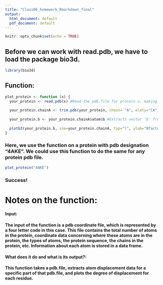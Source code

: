 ```yaml
---
title: "Class06_homework_Rmarkdown_final"
output:
  html_document: default
  pdf_document: default
---
```


```r
knitr::opts_chunk$set(echo = TRUE)
```

## Before we can work with read.pdb, we have to load the package bio3d.

```r
library(bio3d)
```

## Function:

```r
plot_protein <- function (x) {
  your_protein <- read.pdb(x) #Read the pdb file for protein x, making information from that file available for manipulation.
  
  your_protein.chainA <- trim.pdb(your_protein, chain= "A", elety="CA") #Selects a subset of atoms from the pdb file for protein x (designated 'your_protein'). In this case, selects chain A.
  
  your_protein.b <- your_protein.chainA$atom$b #Extracts vector 'b' from the data frame 'atoms' in the trimmed pdb file your_protein.chainA.
  
  plotb3(your_protein.b, sse=your_protein.chainA, typ="l", ylab="Bfactor") #Draws a scatter plot of the protein sequence (designated 'your_protein.b') where the Y axis is the Bfactor (a measure of atomic displacement in a crystal structure) and the X axis is the residue sequence of the peptide chain. The sse argument tells plotb3 to also display protein secondary structure information on the plot.
}
```

### Here, we use the function on a protein with pdb designation "4AKE". We could use this function to do the same for any protein pdb file.

```r
plot_protein("4AKE")
```

### Success!

# Notes on the function:

#### Input: 
#### The input of the function is a pdb coordinate file, which is represented by a four letter code in this case. This file contains the total number of atoms in the protein, coordinate data concerning where these atoms are in the protein, the types of atoms, the protein sequence, the chains in the protein, etc. Information about each atom is stored in a data frame.

#### What does it do and what is its output?:
#### This function takes a pdb.file, extracts atom displacement data for a specific part of that pdb.file, and plots the degree of displacement for each residue.





